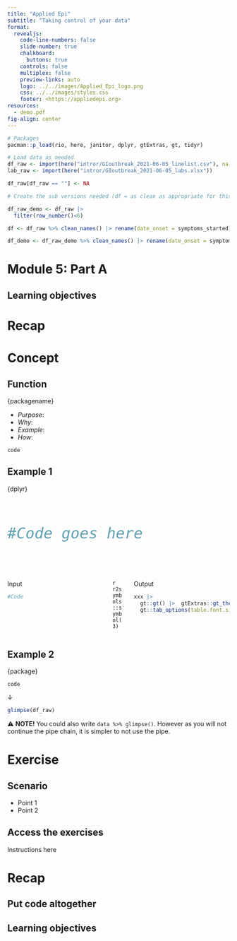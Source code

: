 ```yaml
---
title: "Applied Epi"
subtitle: "Taking control of your data"
format:
  revealjs: 
    code-line-numbers: false
    slide-number: true
    chalkboard: 
      buttons: true
    controls: false
    multiplex: false
    preview-links: auto
    logo: ../../images/Applied_Epi_logo.png
    css: ../../images/styles.css
    footer: <https://appliedepi.org>
resources:
  - demo.pdf
fig-align: center
---
```


```r

# Packages
pacman::p_load(rio, here, janitor, dplyr, gtExtras, gt, tidyr)

# Load data as needed 
df_raw <- import(here("intror/GIoutbreak_2021-06-05_linelist.csv"), na = "") 
lab_raw <- import(here("intror/GIoutbreak_2021-06-05_labs.xlsx"))

df_raw[df_raw == ""] <- NA

# Create the sub versions needed (df = as clean as appropriate for this module, _demo = filtered to fewer rows when need to show on slides)

df_raw_demo <- df_raw |> 
  filter(row_number()<6)

df <- df_raw %>% clean_names() |> rename(date_onset = symptoms_started)

df_demo <- df_raw_demo %>% clean_names() |> rename(date_onset = symptoms_started)

```

# Module 5: Part A

## Learning objectives

# Recap

# Concept

## Function

::: slide-header
{packagename}
:::

- *Purpose*: 
- *Why*: 
- *Example*: 
- *How*: 

::: {.code-box}
`code`
:::

## Example 1


::: slide-header
{dplyr}
:::

<br>

::: {.code-box-small style="width: 700px; font-size: 40px;"}
```r
#Code goes here
```
:::

<br>

::: columns
::: {.column width="47%"}
::: input-box
Input
```r
#Code
```
:::

:::

::: {.column width="6%"}
::: arrow-box
`r r2symbols::symbol(3)`
:::
:::

::: {.column width="47%"}
::: output-box
Output
```r
xxx |> 
  gt::gt() |>  gtExtras::gt_theme_guardian() |> 
  gt::tab_options(table.font.size = 17) 
```
:::
:::
:::


## Example 2

::: slide-header
{package}
:::

::: {.code-box}
`code`
:::

::: {.arrow-box}
&#8595;
:::


```r
glimpse(df_raw)
```

::: {.obs-box}
⚠️ **NOTE!** You could also write `data %>% glimpse()`. However as you will not continue the pipe chain, it is simpler to not use the pipe. 
:::
    
# Exercise

## Scenario {.exercise-slide}

::: incremental

- Point 1
- Point 2

:::

## Access the exercises {.exercise-slide}

Instructions here

# Recap

## Put code altogether

## Learning objectives
